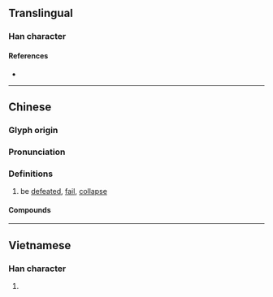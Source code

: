{{character info/new}}
==Translingual==

===Han character===
{{Han char|rn=32|rad=土|as=06|sn=9|four=44127|canj=GKMS|ids=⿰土夸}}

====References====
* {{Han ref|kx=0228.291|hdz=10438.030|uh=57AE|ud=22446|bh=ABB1|bd=43953}}

----

==Chinese==
{{zh-forms}}

===Glyph origin===
{{Han etym}}

===Pronunciation===
{{zh-pron
|m=kuǎ
|c=kwaa1
|h=pfs=
|md=
|mn=ml:khoa
|mn_note=khoa - vernacular (俗)
|w=
|mc=
|oc=y
|cat=v
}}

===Definitions===
{{zh-hanzi}}

# be [[defeated]], [[fail]], [[collapse]]

====Compounds====
{{zh-der|垮臺|打垮|拖垮|累垮}}

{{zh-cat|Intermediate}}

----

==Vietnamese==

===Han character===
{{vi-hantu|[[khoai]]|rs=土06}}

# {{defn|lang=vi|sort=土06}}